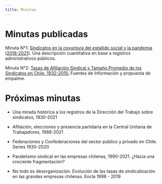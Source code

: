 ```yaml
---
title: Minutas
---
```


# Minutas publicadas

Minuta N°1: [Sindicatos en la coyuntura del estallido social y la pandemia (2018-2021)](https://github.com/nicolasrattor/Ventanilla_Sindicatos_DT/raw/main/Minuta1/Minuta1.pdf). Una descripción cuantitativa en base a registros administrativos públicos.

Minuta N°2: [Tasas de Afiliación Sindical y Tamaño Promedio de los Sindicatos en Chile, 1932-2010.](https://github.com/ObservatorioSindical/tasa_afiliacion_sindical/raw/main/afiliacion_sindical.pdf) Fuentes de Información y propuesta de empalme.


# Próximas minutas

+ Una mirada histórica a los registros de la Dirección del Trabajo sobre sindicatos, 1930-2021

+ Afiliación, elecciones y presencia partidaria en la Central Unitaria de Trabajadores, 1988-2021

+ Federaciones y Confederaciones del sector público y privado en Chile. Series 1930-2020

+ Paralelismo sindical en las empresas chilenas, 1990-2021. ¿Hacia una creciente fragmentación?

+ No todo es desorganización. Evolución de las tasas de sindicalización en las grandes empresas chilenas. Encla 1998 - 2019
